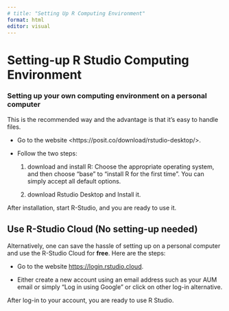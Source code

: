```yaml
---
# title: "Setting Up R Computing Environment"
format: html
editor: visual
---
```


# Setting-up R Studio Computing Environment

### Setting up your own computing environment on a personal computer

This is the recommended way and the advantage is that it's easy to handle files.

-   Go to the website \<https://posit.co/download/rstudio-desktop/\>.

-   Follow the two steps:

    1.  download and install R: Choose the appropriate operating system, and then choose "base" to "install R for the first time". You can simply accept all default options.

    2.  download Rstudio Desktop and Install it.

After installation, start R-Studio, and you are ready to use it.

## Use R-Studio Cloud (No setting-up needed)

Alternatively, one can save the hassle of setting up on a personal computer and use the R-Studio Cloud for **free**. Here are the steps:

-   Go to the website <https://login.rstudio.cloud>.

-   Either create a new account using an email address such as your AUM email or simply "Log in using Google" or click on other log-in alternative.

After log-in to your account, you are ready to use R Studio.
